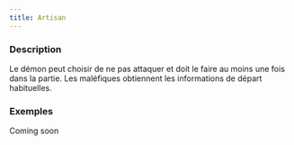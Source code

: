 ```yaml
---
title: Artisan
---
```



<Fabled ARTISAN header />

### Description

Le démon peut choisir de ne pas attaquer et doit le faire au moins une fois dans la partie. Les maléfiques obtiennent les informations de départ habituelles.

### Exemples

Coming soon